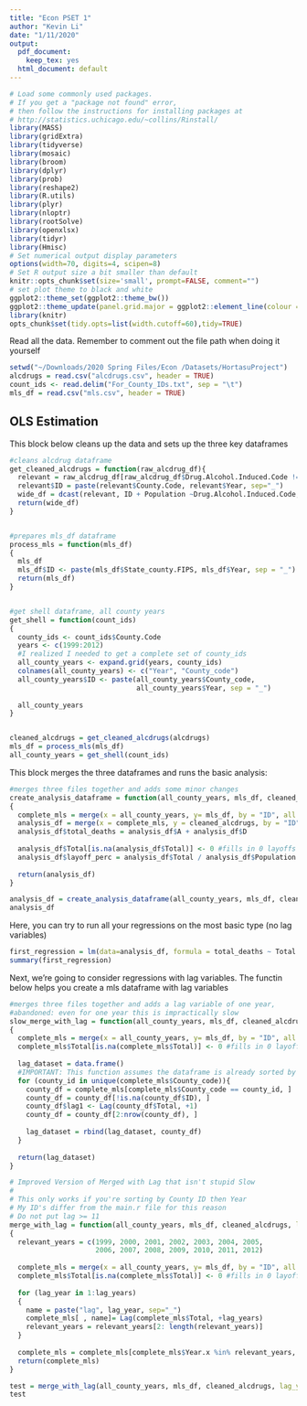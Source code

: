 ```yaml
---
title: "Econ PSET 1"
author: "Kevin Li"
date: "1/11/2020"
output:
  pdf_document: 
    keep_tex: yes
  html_document: default
---
```


```r
# Load some commonly used packages.
# If you get a "package not found" error, 
# then follow the instructions for installing packages at 
# http://statistics.uchicago.edu/~collins/Rinstall/
library(MASS)
library(gridExtra)
library(tidyverse)
library(mosaic)
library(broom)
library(dplyr)
library(prob)
library(reshape2)
library(R.utils)
library(plyr)
library(nloptr)
library(rootSolve)
library(openxlsx)
library(tidyr)
library(Hmisc)
# Set numerical output display parameters
options(width=70, digits=4, scipen=8)
# Set R output size a bit smaller than default
knitr::opts_chunk$set(size='small', prompt=FALSE, comment="")
# set plot theme to black and white
ggplot2::theme_set(ggplot2::theme_bw())
ggplot2::theme_update(panel.grid.major = ggplot2::element_line(colour = "grey75"))
library(knitr)
opts_chunk$set(tidy.opts=list(width.cutoff=60),tidy=TRUE)
```


Read all the data. Remember to comment out the file path when doing it yourself 
```r
setwd("~/Downloads/2020 Spring Files/Econ /Datasets/HortasuProject")
alcdrugs = read.csv("alcdrugs.csv", header = TRUE)
count_ids <- read.delim("For_County_IDs.txt", sep = "\t")
mls_df = read.csv("mls.csv", header = TRUE)


```

## OLS Estimation


This block below cleans up the data and sets up the three key dataframes
```r
#cleans alcdrug dataframe
get_cleaned_alcdrugs = function(raw_alcdrug_df){
  relevant = raw_alcdrug_df[raw_alcdrug_df$Drug.Alcohol.Induced.Code != "O", ]
  relevant$ID = paste(relevant$County.Code, relevant$Year, sep="_")
  wide_df = dcast(relevant, ID + Population ~Drug.Alcohol.Induced.Code, value.var="Deaths")
  return(wide_df)
}


#prepares mls_df dataframe
process_mls = function(mls_df)
{
  mls_df
  mls_df$ID <- paste(mls_df$State_county.FIPS, mls_df$Year, sep = "_")
  return(mls_df)
}


#get shell dataframe, all county years
get_shell = function(count_ids)
{
  county_ids <- count_ids$County.Code
  years <- c(1999:2012)
  #I realized I needed to get a complete set of county_ids
  all_county_years <- expand.grid(years, county_ids)
  colnames(all_county_years) <- c("Year", "County_code")
  all_county_years$ID <- paste(all_county_years$County_code, 
                               all_county_years$Year, sep = "_")
  
  all_county_years
}


cleaned_alcdrugs = get_cleaned_alcdrugs(alcdrugs)
mls_df = process_mls(mls_df)
all_county_years = get_shell(count_ids)
```



This block merges the three dataframes and runs the basic analysis:

```r
#merges three files together and adds some minor changes
create_analysis_dataframe = function(all_county_years, mls_df, cleaned_alcdrugs)
{
  complete_mls = merge(x = all_county_years, y= mls_df, by = "ID", all.x = TRUE)
  analysis_df = merge(x = complete_mls, y = cleaned_alcdrugs, by = "ID", all.x = TRUE)
  analysis_df$total_deaths = analysis_df$A + analysis_df$D
  
  analysis_df$Total[is.na(analysis_df$Total)] <- 0 #fills in 0 layoffs for missing data in BLS
  analysis_df$layoff_perc = analysis_df$Total / analysis_df$Population #adds a proportion
  
  return(analysis_df)
}

analysis_df = create_analysis_dataframe(all_county_years, mls_df, cleaned_alcdrugs)
analysis_df
```


Here, you can try to run all your regressions on the most basic type (no lag variables)

```r
first_regression = lm(data=analysis_df, formula = total_deaths ~ Total + factor(Year.x) + factor(County_code))
summary(first_regression)
```


Next, we're going to consider regressions with lag variables. The functin below helps you create a mls dataframe with lag variables

```r
#merges three files together and adds a lag variable of one year, 
#abandoned: even for one year this is impractically slow
slow_merge_with_lag = function(all_county_years, mls_df, cleaned_alcdrugs, lag_years = 1)
{
  complete_mls = merge(x = all_county_years, y= mls_df, by = "ID", all.x = TRUE)
  complete_mls$Total[is.na(complete_mls$Total)] <- 0 #fills in 0 layoffs for missing data in BLS
  
  lag_dataset = data.frame()
  #IMPORTANT: This function assumes the dataframe is already sorted by time
  for (county_id in unique(complete_mls$County_code)){
    county_df = complete_mls[complete_mls$County_code == county_id, ]
    county_df = county_df[!is.na(county_df$ID), ]
    county_df$lag1 <- Lag(county_df$Total, +1)
    county_df = county_df[2:nrow(county_df), ]
    
    lag_dataset = rbind(lag_dataset, county_df)
  }
  
  return(lag_dataset)
}
```


```r

# Improved Version of Merged with Lag that isn't stupid Slow
#
# This only works if you're sorting by County ID then Year
# My ID's differ from the main.r file for this reason
# Do not put lag >= 11
merge_with_lag = function(all_county_years, mls_df, cleaned_alcdrugs, lag_years = 1)
{
  relevant_years = c(1999, 2000, 2001, 2002, 2003, 2004, 2005, 
                     2006, 2007, 2008, 2009, 2010, 2011, 2012)
  
  complete_mls = merge(x = all_county_years, y= mls_df, by = "ID", all.x = TRUE)
  complete_mls$Total[is.na(complete_mls$Total)] <- 0 #fills in 0 layoffs for missing data in BLS
  
  for (lag_year in 1:lag_years)
  {
    name = paste("lag", lag_year, sep="_")
    complete_mls[ , name]= Lag(complete_mls$Total, +lag_years)
    relevant_years = relevant_years[2: length(relevant_years)]
  }
  
  complete_mls = complete_mls[complete_mls$Year.x %in% relevant_years,  ]
  return(complete_mls)
}

test = merge_with_lag(all_county_years, mls_df, cleaned_alcdrugs, lag_years = 3)
test
```
